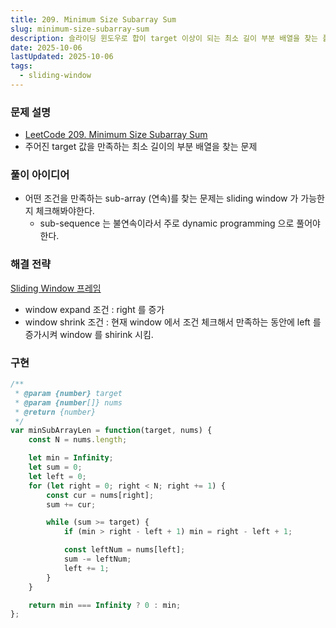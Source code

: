 ```yaml
---
title: 209. Minimum Size Subarray Sum
slug: minimum-size-subarray-sum
description: 슬라이딩 윈도우로 합이 target 이상이 되는 최소 길이 부분 배열을 찾는 풀이 정리
date: 2025-10-06
lastUpdated: 2025-10-06
tags:
  - sliding-window   
---
```


### 문제 설명
* [LeetCode 209. Minimum Size Subarray Sum](https://leetcode.com/problems/minimum-size-subarray-sum/)
* 주어진 target 값을 만족하는 최소 길이의 부분 배열을 찾는 문제

### 풀이 아이디어
* 어떤 조건을 만족하는 sub-array (연속)를 찾는 문제는 sliding window 가 가능한지 체크해봐야한다. 
    * sub-sequence 는 불연속이라서 주로 dynamic programming 으로 풀어야 한다.


### 해결 전략
[Sliding Window 프레임](../../frame/sliding-window/)
* window expand 조건 : right 를 증가 
* window shrink 조건 : 현재 window 에서 조건 체크해서 만족하는 동안에 left 를 증가시켜 window 를 shirink 시킴.

### 구현
```typescript
/**
 * @param {number} target
 * @param {number[]} nums
 * @return {number}
 */
var minSubArrayLen = function(target, nums) {
    const N = nums.length;

    let min = Infinity;
    let sum = 0;
    let left = 0;
    for (let right = 0; right < N; right += 1) {
        const cur = nums[right];
        sum += cur;

        while (sum >= target) {
            if (min > right - left + 1) min = right - left + 1;

            const leftNum = nums[left];
            sum -= leftNum;
            left += 1;
        }
    }

    return min === Infinity ? 0 : min;
};
```
